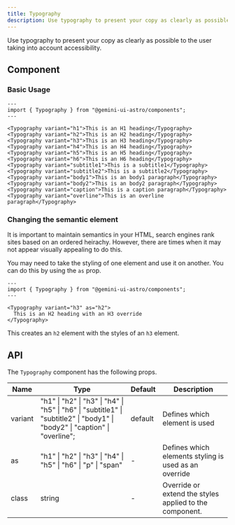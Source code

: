 ```yaml
---
title: Typography
description: Use typography to present your copy as clearly as possible
---
```



<Styles />

Use typography to present your copy as clearly as possible to the user taking into account accessibility.

## Component

### Basic Usage

```astro live
---
import { Typography } from "@gemini-ui-astro/components";
---

<Typography variant="h1">This is an H1 heading</Typography>
<Typography variant="h2">This is an H2 heading</Typography>
<Typography variant="h3">This is an H3 heading</Typography>
<Typography variant="h4">This is an H4 heading</Typography>
<Typography variant="h5">This is an H5 heading</Typography>
<Typography variant="h6">This is an H6 heading</Typography>
<Typography variant="subtitle1">This is a subtitle1</Typography>
<Typography variant="subtitle2">This is a subtitle2</Typography>
<Typography variant="body1">This is an body1 paragraph</Typography>
<Typography variant="body2">This is an body2 paragraph</Typography>
<Typography variant="caption">This is a caption paragraph</Typography>
<Typography variant="overline">This is an overline paragraph</Typography>
```

### Changing the semantic element

It is important to maintain semantics in your HTML, search engines rank sites based on an ordered heirachy. However, there are times when it may not appear visually appealing to do this.

You may need to take the styling of one element and use it on another. You can do this by using the `as` prop.

```astro live
---
import { Typography } from "@gemini-ui-astro/components";
---

<Typography variant="h3" as="h2">
  This is an H2 heading with an H3 override
</Typography>
```

This creates an `h2` element with the styles of an `h3` element.

## API

The `Typography` component has the following props.

<table>
  <thead>
    <tr>
      <th>Name</th>
      <th>Type</th>
      <th>Default</th>
      <th>Description</th>
    </tr>
  </thead>
  <tbody>
    <tr>
      <td>variant</td>
      <td>
        "h1" | "h2" | "h3" | "h4" | "h5" | "h6" | "subtitle1" | "subtitle2" |
        "body1" | "body2" | "caption" | "overline";
      </td>
      <td>default</td>
      <td>Defines which element is used</td>
    </tr>
    <tr>
      <td>as</td>
      <td>"h1" | "h2" | "h3" | "h4" | "h5" | "h6" | "p" | "span"</td>
      <td>-</td>
      <td>Defines which elements styling is used as an override</td>
    </tr>
    <tr>
      <td>class</td>
      <td>string</td>
      <td>-</td>
      <td>Override or extend the styles applied to the component.</td>
    </tr>
  </tbody>
</table>
